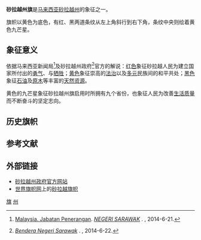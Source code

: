 {{Infobox National flag
| Name = 砂拉越
| Article = 州旗 
| Image = Flag of Sarawak.svg
| Use = 110000
| Symbol = {{FIAV|normal}}
| Proportion = 1:2
| Adoption = 1988年
| Design = 黄底旗上、有两道红黑斜行条纹贯穿中央，黄色九芒星位于中央
| Designer = }}
'''砂拉越州旗'''是[[马来西亚|马来西亚]][[砂拉越州|砂拉越州]]的象征之一。

旗帜以黄色为底色，有红、黑两道条纹从左上角斜行到右下角，条纹中央则绘着黄色九芒星。

==象征意义==
依据马来西亚新闻局<ref name="pmr">{{ms}}[[马来西亚新闻局|Malaysia. Jabatan Penerangan]]. ''[http://pmr.penerangan.gov.my/index.php/maklumat-kenegaraan/1605-negeri-sarawak.html NEGERI SARAWAK ] {{Wayback|url=http://pmr.penerangan.gov.my/index.php/maklumat-kenegaraan/1605-negeri-sarawak.html |date=20140910034217 }}''. {{SetTitle|人民资料中心|Pusat maklumat rakyat|dotted=no}}, 2014-6-21.</ref>及砂拉越州政府<ref>{{ms}}''[http://www.sarawak.gov.my/ms/about-sarawak/state-symbols/sarawak-state-flag Bendera Negeri Sarawak] {{webarchive|url=https://web.archive.org/web/20140125045639/http://www.sarawak.gov.my/ms/about-sarawak/state-symbols/sarawak-state-flag |date=2014-01-25 }}''. {{SetTitle|砂拉越州政府官方网站|Portal rasmi kerajaan negeri Sarawak|dotted=no}}, 2014-6-22.</ref>官方的解说：[[红色|红色]]象征砂拉越人民为建立国家所付出的[[勇气|勇气]]、{{le|决心|determination}}与[[牺牲|牺牲]]；[[黄色|黄色]]象征崇高的[[法治|法治]]以及[[多元|多元]]民族间的和平共处；[[黑色|黑色]]象征[[石油|石油]]及[[原木|原木]]等丰富的[[天然资源|天然资源]]。

黄色的九芒星象征砂拉越州旗启用时所拥有九个省份，也象征人民为改善[[生活质量|生活质量]]而不断奋斗的坚定志向。

==历史旗帜==
{{gallery|width=220|height=134|title=[[砂拉越王国|砂拉越王国]]国旗
|File:Flag of Sarawak (1841–1848).svg|{{FIAV|historical}}比例1:2（1841年 - 1848年）
|File:Flag of the Raj of Sarawak (1848).svg|{{FIAV|historical}}比例1:2（1848年 - 1870年）
|File:Flag of the Kingdom of Sarawak (1870).svg|{{FIAV|historical}}比例1:2（1870年 - 1946年）
}}
{{gallery|width=220|height=110|title=[[直辖殖民地|砂拉越皇家殖民地]]旗
|File:Flag of Sarawak (1946–1963).svg|{{FIAV|historical}}比例1:2（1946年 - 1963年）
|File:Flag of the Governor of Sarawak (1946–1963).svg|{{FIAV|historical}} 总督旗，比例1:2（1946年 - 1963年）
}}
{{gallery|width=220|height=110|title=砂拉越州旗
|File:Flag of the Kingdom of Sarawak (1870).svg|{{FIAV|historical}}比例1:2（1963年 - 1973年）
|File:Flag of Sarawak (1973–1988).svg|{{FIAV|historical}}比例1:2（1973年 - 1988年）
|File:Flag of Sarawak.svg|{{FIAV|normal}}比例1:2（1988年至今）
}}

==参考文献==
{{reflist}}

==外部链接==
*[http://www.sarawak.gov.my/ 砂拉越州政府官方网站] {{Wayback|url=http://www.sarawak.gov.my/ |date=20140701015442 }}{{ms}}{{en}}
*[[世界旗帜网|世界旗帜网]]上的[http://flagspot.net/flags/my-sk.html 砂拉越旗帜] {{Wayback|url=http://flagspot.net/flags/my-sk.html |date=20141109115615 }}{{en}}

{{马来西亚旗帜}}

[[Category:砂拉越|旗]]
[[Category:马来西亚旗帜|州]]